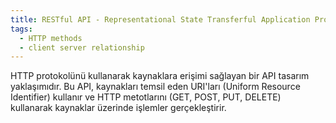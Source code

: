 ```yaml
---
title: RESTful API - Representational State Transferful Application Programming Interface
tags:
  - HTTP methods
  - client server relationship
---
```


HTTP protokolünü kullanarak kaynaklara erişimi sağlayan bir API tasarım yaklaşımıdır. Bu API, kaynakları temsil eden URI'ları (Uniform Resource Identifier) kullanır ve HTTP metotlarını (GET, POST, PUT, DELETE) kullanarak kaynaklar üzerinde işlemler gerçekleştirir.
